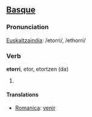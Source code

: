 ==[[Basque]]==
===Pronunciation===
[[Euskaltzaindia]]: /etorri/, /ethorri/

===Verb===
'''etorri''', etor, etortzen (da)

# {{stub}}

====Translations====
*[[Romanica]]: [[venir]]